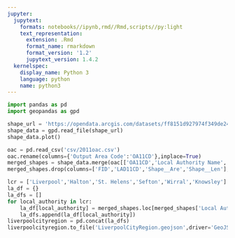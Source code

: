 ```yaml
---
jupyter:
  jupytext:
    formats: notebooks//ipynb,rmd//Rmd,scripts//py:light
    text_representation:
      extension: .Rmd
      format_name: rmarkdown
      format_version: '1.2'
      jupytext_version: 1.4.2
  kernelspec:
    display_name: Python 3
    language: python
    name: python3
---
```


```python
import pandas as pd
import geopandas as gpd
```

```python
shape_url = 'https://opendata.arcgis.com/datasets/ff8151d927974f349de240e7c8f6c140_0.zip'
shape_data = gpd.read_file(shape_url)
shape_data.plot()
```

```python
oac = pd.read_csv('csv/2011oac.csv')
oac.rename(columns={'Output Area Code':'OA11CD'},inplace=True)
merged_shapes = shape_data.merge(oac[['OA11CD','Local Authority Name', 'Subgroup Code']],on='OA11CD')
merged_shapes.drop(columns=['FID','LAD11CD','Shape__Are','Shape__Len'],inplace=True)
```

```python
lcr = ['Liverpool','Halton','St. Helens','Sefton','Wirral','Knowsley']
la_df = {}
la_dfs = []
for local_authority in lcr:
    la_df[local_authority] = merged_shapes.loc[merged_shapes['Local Authority Name'] == local_authority]
    la_dfs.append(la_df[local_authority])
liverpoolcityregion = pd.concat(la_dfs)
liverpoolcityregion.to_file('LiverpoolCityRegion.geojson',driver='GeoJSON')
```
